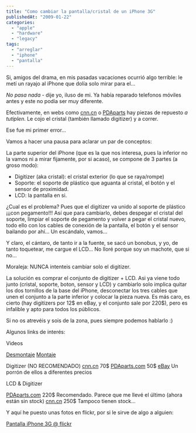 ```yaml
---
title: "Como cambiar la pantalla/cristal de un iPhone 3G"
publishedAt: "2009-01-22"
categories: 
  - "apple"
  - "hardware"
  - "legacy"
tags: 
  - "arreglar"
  - "iphone"
  - "pantalla"
---
```


Si, amigos del drama, en mis pasadas vacaciones ocurrió algo terrible: le metí un rayajo al iPhone que dolía solo mirar para el...

_No pasa nada_ - dije yo, iluso de mi. Ya había reparado telefonos móviles antes y este no podía ser muy diferente.

Efectivamente, en webs como [cnn.cn](http://cnn.cn/) o [PDAparts](http://pdaparts.com) hay piezas de repuesto _a tutiplen_. Le cojo el cristal (también llamado digitizer) y a correr.

Ese fue mi primer error...

Vamos a hacer una pausa para aclarar un par de conceptos:

La parte superior del iPhone (que es la que nos interesa, pues la inferior no la vamos ni a mirar fijamente, por si acaso), se compone de 3 partes (a groso modo):

- Digitizer (aka cristal): el cristal exterior (lo que se raya/rompe)
- Soporte: el soporte de plástico que aguanta al cristal, el botón y el sensor de proximidad.
- LCD: la pantalla en si.

¿Cual es el problema? Pues que el digitizer va unido al soporte de plástico ¡¡¡con pegamento!!! Así que para cambiarlo, debes despegar el cristal del soporte, limpiar el soporte de pegamento y volver a pegar el cristal nuevo, todo ello con los cables de conexión de la pantalla, el botón y el sensor bailando por ahí... Un escándalo, vamos...

Y claro, el cántaro, de tanto ir a la fuente, se sacó un bonobus, y yo, de tanto toquetear, me cargue el LCD... No lloré porque soy un machote, que si no...

Moraleja: NUNCA intenteis cambiar solo el digitizer.

La solución es comprar el conjunto de digitizer + LCD. Asi ya viene todo junto (cristal, soporte, boton, sensor y LCD) y cambiarlo solo implica quitar los dos tornillos de la base del iPhone, desconectar los tres cables que unen el conjunto a la parte inferior y colocar la pieza nueva. Es más caro, es cierto (hay digitizers por 12$ en eBay, y el conjunto sale por 220$), pero es infalible y apto para todos los públicos.

Si no os atrevéis y sois de la zona, pues siempre podemos hablarlo :)

Algunos links de interés:

Videos

[Desmontaje](http://www.youtube.com/watch?v=U-e-FWUcJN4) [Montaje](http://www.youtube.com/watch?v=5U6HjbGCtqE)

Digitizer (NO RECOMENDADO) [cnn.cn](http://cnn.cn/shop/apple-iphone-digitizer-glass-p-3118.html) 70$ [PDAparts.com](http://www.gethightech.com/Merchant2/merchant.mvc?Screen=PROD&Product_Code=IP-2213&Category_Code=IPHONE) 50$ [eBay](http://shop.ebay.es/?_from=R40&fts=2&_trksid=m38.l1313&_nkw=digitizer&_sacat=See-All-Categories) Un porrón de ellos a diferentes precios

LCD & Digitizer

[PDAparts.com](http://www.gethightech.com/Merchant2/merchant.mvc?Screen=PROD&Product_Code=IP-2164&Category_Code=IPHONE) 220$ Recomendado. Parece que me llevé el último (ahora están sin stock) [cnn.cn](http://cnn.cn/shop/apple-iphone-full-lcddigitizer-unit-p-3932.html) 250$ Tampoco tienen stock...

Y aquí he puesto unas fotos en flickr, por si le sirve de algo a alguien:

[Pantalla iPhone 3G @ flickr](http://www.flickr.com/photos/ryck/sets/72157612795783049/)
